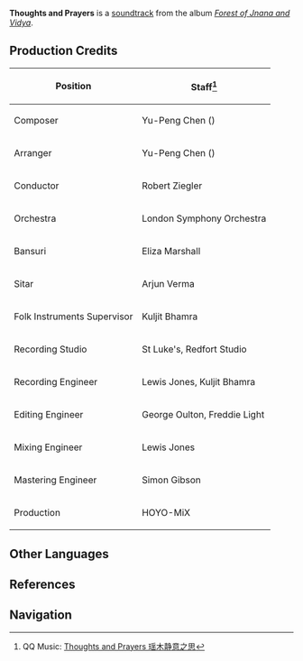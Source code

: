 {{Soundtrack Infobox
|title          =
|image          = Forest of Jnana and Vidya.png
|album          = Forest of Jnana and Vidya
|disc           = 1
|number         = 08
|featured       =
|featured2      =
|featured3      =
|featured_disc  =
|featured_disc2 =
|featured_disc3 =
|youtube_id     = Vfx7tz3IIpI
|spotify_id     = 6umjBYkrLUAbBMaVmpq8PI
|played_in      = Sumeru City
|during         = [[Sumeru City]] (Night)
|domain         =
|previous       = Overnight Dew in the Woods
|next           = Those Lucid Dreams
}}
'''Thoughts and Prayers''' is a [[soundtrack]] from the album ''[[Forest of Jnana and Vidya]]''.

==Production Credits==
{| class="wikitable" style="text-align:left; height:0.5em"
! Position
! Staff<ref>QQ Music: [https://y.qq.com/n/ryqq/songDetail/00134YiR3WdmGU Thoughts and Prayers 瑶木静意之思]</ref>
|-
! Composer
| Yu-Peng Chen ({{zh|陈致逸}})
|-
! Arranger
| Yu-Peng Chen ({{zh|陈致逸}})
|-
! Conductor
| Robert Ziegler
|-
! Orchestra
| London Symphony Orchestra
|-
! Bansuri
| Eliza Marshall
|-
! Sitar
| Arjun Verma
|-
! Folk Instruments Supervisor
| Kuljit Bhamra
|-
! Recording Studio
| St Luke's, Redfort Studio
|-
! Recording Engineer
| Lewis Jones, Kuljit Bhamra
|-
! Editing Engineer
| George Oulton, Freddie Light
|-
! Mixing Engineer
| Lewis Jones
|-
! Mastering Engineer
| Simon Gibson
|-
! Production
| HOYO-MiX
|}
<!--
==Videos==
<gallery hideaddbutton="true" captionalign="center">
</gallery>

==Trivia==
-->

==Other Languages==
{{Other Languages
|en      = Thoughts and Prayers
|zhs     = 瑶木静意之思
|zhs_rm  = Yáomù Jìngyì zhī Sī
|zht     = 瑤木靜意之思
|zht_rm  = Yáomù Jìngyì zhī Sī
|zh_tl   = Thoughts of a Sacred Tree's Quietude
|ja      = 仙樹の思いと祈り
|ja_rm   = Senju no Omoi to Inori
|ja_tl   = Sacred Tree's Thoughts and Prayers
|tr      = 
|tr_tl   = 
|it      = 
|it_tl   = 
}}

==References==
{{Reflist}}

==Navigation==
{{Soundtrack Navbox|Forest of Jnana and Vidya}}